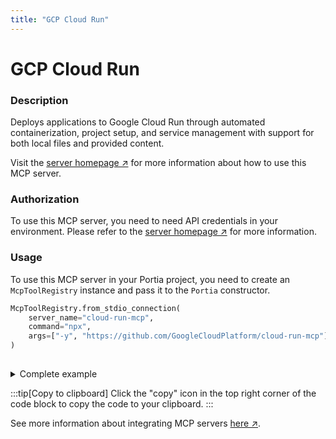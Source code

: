 ```yaml
---
title: "GCP Cloud Run"
---
```

<!-- WARNING: This file is auto-generated by generate_tool_docs.py. Do not edit manually. -->


# GCP Cloud Run

### Description

Deploys applications to Google Cloud Run through automated containerization, project setup, and service management with support for both local files and provided content.

Visit the [server homepage ↗](https://github.com/googlecloudplatform/cloud-run-mcp) for more information about how to use this MCP server.

### Authorization


To use this MCP server, you need to need API credentials in your environment. Please refer to the [server homepage ↗](https://github.com/googlecloudplatform/cloud-run-mcp) for more information.


### Usage

To use this MCP server in your Portia project, you need to create an `McpToolRegistry` instance and pass it to the `Portia` constructor.

```python
McpToolRegistry.from_stdio_connection(
    server_name="cloud-run-mcp",
    command="npx",
    args=["-y", "https://github.com/GoogleCloudPlatform/cloud-run-mcp"],
)
                    
```

<details>
<summary>Complete example</summary>

Extending the tool set in the `DefaultToolRegistry` with the local MCP server:

```python
from portia import DefaultToolRegistry, McpToolRegistry, Portia, Config

config = Config.from_default()
tool_registry = DefaultToolRegistry(config) +  McpToolRegistry.from_stdio_connection(
    server_name="cloud-run-mcp",
    command="npx",
    args=["-y", "https://github.com/GoogleCloudPlatform/cloud-run-mcp"],
)
                    

portia = Portia(config=config, tools=tool_registry)
```

</details>

:::tip[Copy to clipboard]
Click the "copy" icon in the top right corner of the code block to copy the code to your clipboard.
:::

See more information about integrating MCP servers [here ↗](/mcp-servers).

